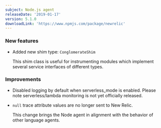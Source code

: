 ```yaml
---
subject: Node.js agent
releaseDate: '2019-01-17'
version: 5.1.0
downloadLink: 'https://www.npmjs.com/package/newrelic'
---
```


### New features

* Added new shim type: `ConglomerateShim`

  This shim class is useful for instrumenting modules which implement several service interfaces of different types.

### Improvements

* Disabled logging by default when serverless_mode is enabled. Please note serverless/lambda monitoring is not yet officially released.
* `null` trace attribute values are no longer sent to New Relic.

  This change brings the Node agent in alignment with the behavior of other language agents.
